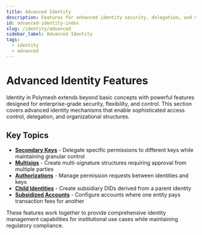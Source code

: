 ```yaml
---
title: Advanced Identity
description: Features for enhanced identity security, delegation, and management
id: advanced-identity-index
slug: /identity/advanced
sidebar_label: Advanced Identity
tags:
  - identity
  - advanced
---
```


# Advanced Identity Features

Identity in Polymesh extends beyond basic concepts with powerful features designed for enterprise-grade security, flexibility, and control. This section covers advanced identity mechanisms that enable sophisticated access control, delegation, and organizational structures.

## Key Topics

- **[Secondary Keys](/identity/advanced/secondary-keys)** - Delegate specific permissions to different keys while maintaining granular control
- **[Multisigs](/identity/advanced/multisig)** - Create multi-signature structures requiring approval from multiple parties
- **[Authorizations](/authorizations)** - Manage permission requests between identities and keys
- **[Child Identities](/identity/advanced/child)** - Create subsidiary DIDs derived from a parent identity
- **[Subsidized Accounts](/accounts/subsidized)** - Configure accounts where one entity pays transaction fees for another

These features work together to provide comprehensive identity management capabilities for institutional use cases while maintaining regulatory compliance.
